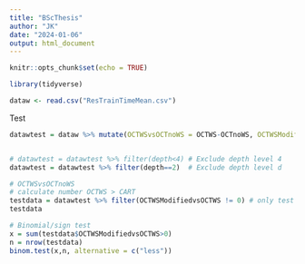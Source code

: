 ```yaml
---
title: "BScThesis"
author: "JK"
date: "2024-01-06"
output: html_document
---
```


```r
knitr::opts_chunk$set(echo = TRUE)
```


```r
library(tidyverse)
```

```r
dataw <- read.csv("ResTrainTimeMean.csv")
```

Test
```r
datawtest = dataw %>% mutate(OCTWSvsOCTnoWS = OCTWS-OCTnoWS, OCTWSModifiedvsOCTWS = OCTWSModified-OCTWS)	# Calculate difference between OCTWS and CART as well as OCTNoWS and CART


# datawtest = datawtest %>% filter(depth<4)	# Exclude depth level 4
datawtest = datawtest %>% filter(depth==2)	# Exclude depth level d

# OCTWSvsOCTnoWS
# calculate number OCTWS > CART
testdata = datawtest %>% filter(OCTWSModifiedvsOCTWS != 0) # only test and remove ties
testdata

# Binomial/sign test
x = sum(testdata$OCTWSModifiedvsOCTWS>0)
n = nrow(testdata)
binom.test(x,n, alternative = c("less"))
```

